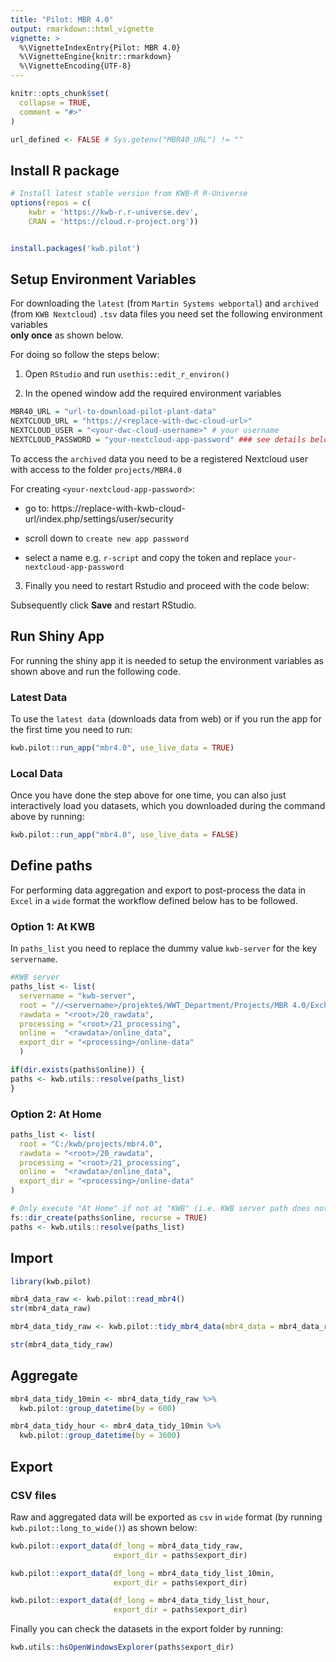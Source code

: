 ```yaml
---
title: "Pilot: MBR 4.0"
output: rmarkdown::html_vignette
vignette: >
  %\VignetteIndexEntry{Pilot: MBR 4.0}
  %\VignetteEngine{knitr::rmarkdown}
  %\VignetteEncoding{UTF-8}
---
```


```r
knitr::opts_chunk$set(
  collapse = TRUE,
  comment = "#>"
)

url_defined <- FALSE # Sys.getenv("MBR40_URL") != ""
```

## Install R package


```r

# Install latest stable version from KWB-R R-Universe
options(repos = c(
    kwbr = 'https://kwb-r.r-universe.dev',
    CRAN = 'https://cloud.r-project.org'))


install.packages('kwb.pilot')


```

## Setup Environment Variables 

For downloading the `latest` (from `Martin Systems webportal`) and `archived` (from 
`KWB Nextcloud`) `.tsv` data files  you need set the following environment variables  
**only once** as shown below. 

For doing so follow the steps below: 

1. Open `RStudio` and run `usethis::edit_r_environ()`

2. In the opened window add the required environment variables

```r
MBR40_URL = "url-to-download-pilot-plant-data"
NEXTCLOUD_URL = "https://<replace-with-dwc-cloud-url>"
NEXTCLOUD_USER = "<your-dwc-cloud-username>" # your username
NEXTCLOUD_PASSWORD = "your-nextcloud-app-password" ### see details below
```

To access the `archived` data you need to be a registered Nextcloud user with 
access to the folder `projects/MBR4.0`

For creating `<your-nextcloud-app-password>`:

* go to: https://replace-with-kwb-cloud-url/index.php/settings/user/security

* scroll down to `create new app password`

* select a name e.g. `r-script` and copy the token and replace `your-nextcloud-app-password`


3. Finally you need to restart Rstudio and proceed with the code below:


Subsequently click **Save** and restart RStudio.

## Run Shiny App 

For running the shiny app it is needed to setup the environment variables as shown above and run the following
code.

### Latest Data

To use the `latest data` (downloads data from web) or if you run the app for the first time you need to run: 

```r
kwb.pilot::run_app("mbr4.0", use_live_data = TRUE)
```

### Local Data

Once you have done the step above for one time, you can also just interactively load you datasets, which you downloaded
during the command above by running:

```r
kwb.pilot::run_app("mbr4.0", use_live_data = FALSE)
```

## Define paths

For performing data aggregation and export to post-process the data in `Excel` in a `wide` format the workflow defined 
below has to be followed.

### Option 1: At KWB

In `paths_list` you need to replace the dummy value `kwb-server` 
for the key `servername`.

```r

#KWB server
paths_list <- list(
  servername = "kwb-server",
  root = "//<servername>/projekte$/WWT_Department/Projects/MBR 4.0/Exchange/",
  rawdata = "<root>/20_rawdata",
  processing = "<root>/21_processing",
  online =  "<rawdata>/online_data",
  export_dir = "<processing>/online-data"
  )

if(dir.exists(paths$online)) {
paths <- kwb.utils::resolve(paths_list)
}
```

### Option 2: At Home

```r
paths_list <- list(
  root = "C:/kwb/projects/mbr4.0",
  rawdata = "<root>/20_rawdata",
  processing = "<root>/21_processing",
  online =  "<rawdata>/online_data",
  export_dir = "<processing>/online-data"
)

# Only execute "At Home" if not at "KWB" (i.e. KWB server path does not exist) 
fs::dir_create(paths$online, recurse = TRUE)
paths <- kwb.utils::resolve(paths_list)

```


## Import 

```r
library(kwb.pilot)

mbr4_data_raw <- kwb.pilot::read_mbr4()
str(mbr4_data_raw)

mbr4_data_tidy_raw <- kwb.pilot::tidy_mbr4_data(mbr4_data = mbr4_data_raw) 

str(mbr4_data_tidy_raw)

```

## Aggregate

```r
mbr4_data_tidy_10min <- mbr4_data_tidy_raw %>%   
  kwb.pilot::group_datetime(by = 600) 

mbr4_data_tidy_hour <- mbr4_data_tidy_10min %>%
  kwb.pilot::group_datetime(by = 3600)
```

## Export 

### CSV files 

Raw and aggregated data will be exported as `csv` in `wide` format (by running `kwb.pilot::long_to_wide()`) as shown below:

```r

kwb.pilot::export_data(df_long = mbr4_data_tidy_raw,
                       export_dir = paths$export_dir)

kwb.pilot::export_data(df_long = mbr4_data_tidy_list_10min,
                       export_dir = paths$export_dir)

kwb.pilot::export_data(df_long = mbr4_data_tidy_list_hour,
                       export_dir = paths$export_dir)
```

Finally you can check the datasets in the export folder 
by running:


```r
kwb.utils::hsOpenWindowsExplorer(paths$export_dir)
```
